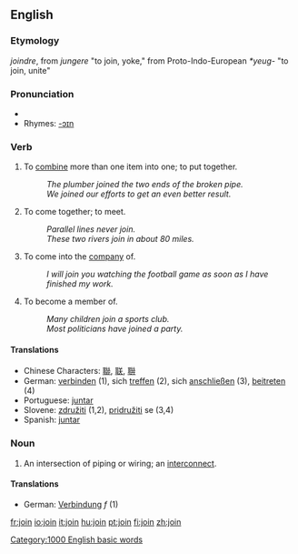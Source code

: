 ==English==

===Etymology===
{{OF.}} ''joindre'', from {{L.}} ''jungere'' "to join, yoke," from Proto-Indo-European ''*yeug-'' "to join, unite"

===Pronunciation===
*{{audio|en-us-join.ogg|Audio (US)}}
*Rhymes: [[Rhymes:English:-ɔɪn|-ɔɪn]]

===Verb===
{{en-infl-reg-consonant|join||}}

# To [[combine]] more than one item into one; to put together.
#:''The plumber joined the two ends of the broken pipe.''
#:''We joined our efforts to get an even better result.''
# To come together; to meet.
#:''Parallel lines never join.''
#:''These two rivers join in about 80 miles.''
# To come into the [[company]] of.
#:''I will join you watching the football game as soon as I have finished my work.''
# To become a member of.
#:''Many children join a sports club.''
#:''Most politicians have joined a party.''

====Translations====
*Chinese Characters: [[聯]], [[联]], [[聨]]
*German: [[verbinden]] (1), sich [[treffen]] (2), sich [[anschließen]] (3), [[beitreten]] (4)
*Portuguese: [[juntar]]
*Slovene: [[združiti]] (1,2), [[pridružiti]] se (3,4)
*Spanish: [[juntar]]

===Noun===
{{en-noun-reg}}

# An intersection of piping or wiring; an [[interconnect]].

====Translations====
*German: [[Verbindung]] ''f'' (1)

[[Category:1000 English basic words]]

[[fr:join]]
[[io:join]]
[[it:join]]
[[hu:join]]
[[pt:join]]
[[fi:join]]
[[zh:join]]